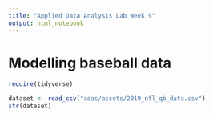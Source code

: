 ```yaml
---
title: "Applied Data Analysis Lab Week 9"
output: html_notebook
---
```


# Modelling baseball data

```r
require(tidyverse)
```

```r
dataset <- read_csv("adas/assets/2019_nfl_qb_data.csv")
str(dataset)
```

